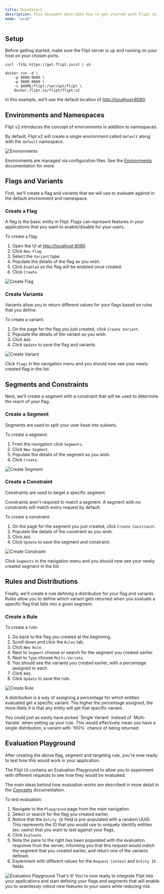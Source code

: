 ```yaml
---
title: Quickstart
description: This document describes how to get started with Flipt v2.
mode: "wide"
---
```


## Setup

Before getting started, make sure the Flipt server is up and running on your
host on your chosen ports.

<CodeGroup>

```console Binary
curl -fsSL https://get.flipt.io/v2 | sh
```

```console Docker
docker run -d \
    -p 8080:8080 \
    -p 9000:9000 \
    -v $HOME/flipt:/var/opt/flipt \
    docker.flipt.io/flipt/flipt:v2
```

</CodeGroup>

In this example, we'll use the default location of [http://localhost:8080](http://localhost:8080).

## Environments and Namespaces

Flipt v2 introduces the concept of environments in addition to namespaces.

By default, Flipt v2 will create a single environment called `default` along with the `default` namespace.

![Environments](/v2/images/quickstart/environments.png)

Environments are managed via configuration files. See the [Environments](/v2/concepts#environments) documentation for more.

## Flags and Variants

First, we'll create a flag and variants that we will use to evaluate against in the default environment and namespace.

### Create a Flag

A flag is the basic entity in Flipt. Flags can represent features in your
applications that you want to enable/disable for your users.

To create a flag:

1. Open the UI at [http://localhost:8080](http://localhost:8080).
2. Click `New Flag`.
3. Select the `Variant` type.
4. Populate the details of the flag as you wish.
5. Click `Enabled` so the flag will be enabled once created.
6. Click `Create`.

![Create Flag](/v2/images/quickstart/create_flag.png)

### Create Variants

Variants allow you to return different values for your flags based on rules that
you define.

To create a variant:

1. On the page for the flag you just created, click `Create Variant`.
2. Populate the details of the variant as you wish.
3. Click `Add`.
4. Click `Update` to save the flag and variants.

![Create Variant](/v2/images/quickstart/create_variant.png)

Click `Flags` in the navigation menu and you should now see your newly created
flag in the list.

## Segments and Constraints

Next, we'll create a segment with a constraint that will be used to determine the
reach of your flag.

### Create a Segment

Segments are used to split your user base into subsets.

To create a segment:

1. From the navigation click `Segments`.
2. Click `New Segment`.
3. Populate the details of the segment as you wish.
4. Click `Create`.

![Create Segment](/v2/images/quickstart/create_segment.png)

### Create a Constraint

Constraints are used to target a specific segment.

<Note>
  Constraints aren't required to match a segment. A segment with no constraints
  will match every request by default.
</Note>

To create a constraint:

1. On the page for the segment you just created, click `Create Constraint`.
2. Populate the details of the constraint as you wish.
3. Click `Add`.
4. Click `Update` to save the segment and constraint.

![Create Constraint](/v2/images/quickstart/create_constraint.png)

Click `Segments` in the navigation menu and you should now see your newly
created segment in the list.

## Rules and Distributions

Finally, we'll create a rule defining a distribution for your flag and variants.
Rules allow you to define which variant gets returned when you
evaluate a specific flag that falls into a given segment.

### Create a Rule

To create a rule:

1. Go back to the flag you created at the beginning.
2. Scroll down and click the `Rules` tab.
3. Click `New Rule`.
4. Next to `Segment` choose or search for the segment you created earlier.
5. Next to `Type` choose `Multi-Variate`.
6. You should see the variants you created earlier, with a percentage assigned to each.
7. Click `Add`.
8. Click `Update` to save the rule.

![Create Rule](/v2/images/quickstart/create_rule.png)

A distribution is a way of assigning a percentage for which entities evaluated
get a specific variant. The higher the percentage assigned, the more likely it
is that any entity will get that specific variant.

<Note>
  You could just as easily have picked `Single Variant` instead of
  `Multi-Variate` when setting up your rule. This would effectively mean you
  have a single distribution, a variant with `100%` chance of being returned.
</Note>

## Evaluation Playground

After creating the above flag, segment and targeting rule, you're now ready to
test how this would work in your application.

The Flipt UI contains an Evaluation Playground to allow you to experiment
with different requests to see how they would be evaluated.

The main ideas behind how evaluation works are described in more detail in the
[Concepts](/v2/concepts#evaluation) documentation.

To test evaluation:

1. Navigate to the `Playground` page from the main navigation.
2. Select or search for the flag you created earlier.
3. Notice that the `Entity ID` field is pre-populated with a random UUID. This represents
   the ID that you would use to uniquely identify entities (ex: users) that you
   want to test against your flags.
4. Click `Evaluate`.
5. Note the pane to the right has been populated with the evaluation
   response from the server, informing you that this request would match the
   segment that you created earlier, and return one of the variants defined.
6. Experiment with different values for the `Request Context` and `Entity ID` fields.

![Evaluation Playground](/v2/images/quickstart/evaluation_playground.png)
That's it! You're now ready to integrate Flipt into your applications and start
defining your flags and segments that will enable you to seamlessly rollout
new features to your users while reducing risk.
